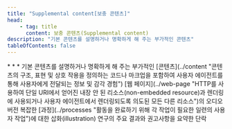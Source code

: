 ```yaml
---
title: "Supplemental content[보충 콘텐츠]"
head:
    - tag: title
      content: 보충 콘텐츠(Supplemental content)
description: "기본 콘텐츠를 설명하거나 명확하게 해 주는 부가적인 콘텐츠"
tableOfContents: false
---
```


<Badge text="WCAG2" variant="note" size="large" />
* * *
기본 콘텐츠를 설명하거나 명확하게 해 주는 부가적인 [콘텐츠](../content "콘텐츠의 구조, 표현 및 상호 작용을 정의하는 코드나 마크업을 포함하여 사용자 에이전트를 통해 사용자에게 전달되는 정보 및 감각 경험")


<Card title="예제 1" icon="open-book">
[웹 페이지](../web-page "HTTP를 사용하여 단일 URI에서 얻어진 내장 안 된 리소스(non-embedded resource)과 렌더링에 사용되거나 사용자 에이전트에서 렌더링되도록 의도된 모든 다른 리소스")의 오디오 버전
</Card>
<Card title="예제 2" icon="open-book">
복잡한 [과정](../processes "활동을 완료하기 위해 각 작업이 필요한 일련의 사용자 작업")에 대한 삽화(illustration)
</Card>
<Card title="예제 3" icon="open-book">
연구의 주요 결과와 권고사항을 요약한 단락
</Card>
